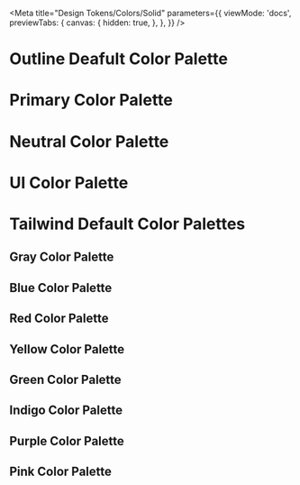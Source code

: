 
<Meta
  title="Design Tokens/Colors/Solid"
  parameters={{
    viewMode: 'docs',
    previewTabs: {
      canvas: {
        hidden: true,
      },
    },
  }}
/>

# Outline Deafult Color Palette

<outline-swatch-set set="outline"></outline-swatch-set>

# Primary Color Palette

<outline-swatch-set set="brand"></outline-swatch-set>

# Neutral Color Palette

<outline-swatch-set set="neutral"></outline-swatch-set>

# UI Color Palette

<outline-swatch-set set="ui"></outline-swatch-set>

# Tailwind Default Color Palettes

## Gray Color Palette

<outline-swatch-set set="gray"></outline-swatch-set>

## Blue Color Palette

<outline-swatch-set set="blue"></outline-swatch-set>

## Red Color Palette

<outline-swatch-set set="red"></outline-swatch-set>

## Yellow Color Palette

<outline-swatch-set set="yellow"></outline-swatch-set>

## Green Color Palette

<outline-swatch-set set="green"></outline-swatch-set>

## Indigo Color Palette

<outline-swatch-set set="indigo"></outline-swatch-set>

## Purple Color Palette

<outline-swatch-set set="purple"></outline-swatch-set>

## Pink Color Palette

<outline-swatch-set set="pink"></outline-swatch-set>
